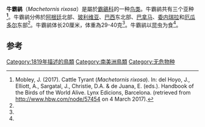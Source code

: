 {{Speciesbox
| name = 牛霸鹟
| image = Cattle Tyrant - Pantanal - Brazil H8O0107 (16298240983).jpg
| status = LC
| status_system = IUCN3.1
| status_ref = <ref name=IUCN>{{cite iucn|url=https://www.iucnredlist.org/details/22700321/0|title=''Machetornis rixosa''|author=BirdLife International|author-link=BirdLife International|year=2012|access-date=26 November 2013|ref=harv}}</ref>
| parent_authority = [[George_Robert_Gray|G.R. Gray]], 1841
| genus = Machetornis
| species = rixosa
| authority = ([[Louis_Jean_Pierre_Vieillot|Vieillot]], 1819)
| range_map = Machetornis rixosa map.svg
| synonyms = ''Machetornis rixosus'' (Vieillot, 1819)<ref name="ITIS">{{cite web|url=https://www.itis.gov/servlet/SingleRpt/SingleRpt?search_topic=TSN&search_value=560912|title=''Machetornis rixosus''|author=Alan P. Peterson, M.D.|date=|publisher=Integrated Taxonomic Information System|accessdate=22 July 2011|archive-date=2021-03-08|archive-url=https://web.archive.org/web/20210308230434/https://www.itis.gov/servlet/SingleRpt/SingleRpt?search_topic=TSN&search_value=560912|dead-url=no}}</ref>
}}

'''牛霸鹟'''（''Machetornis rixosa''）是屬於[[霸鶲科|霸鶲科]]的一种[[鸟类|鸟类]]。牛霸鹟共有三个亚种'''<ref name="HBW">Mobley, J. (2017). Cattle Tyrant (''Machetornis rixosa''). In: del Hoyo, J., Elliott, A., Sargatal, J., Christie, D.A. & de Juana, E. (eds.). Handbook of the Birds of the World Alive. Lynx Edicions, Barcelona. (retrieved from http://www.hbw.com/node/57454 on 4 March 2017).</ref>'''。牛霸鹟分佈於[[阿根廷|阿根廷]]北部、[[玻利维亚|玻利维亚]]、[[巴西|巴西]]东北部、[[巴拿马|巴拿马]]、[[委内瑞拉|委内瑞拉]]和[[厄瓜多尔|厄瓜多尔]]东部<ref name="HBW" />。牛霸鹟体长20厘米，体重為29-40克<ref name="HBW" />。牛霸鹟以昆虫为食<ref name="HBW" />。

== 参考 ==
{{Reflist}}
{{Taxonbar|from1=Q656000|from2=Q15878984}}
[[Category:1819年描述的鳥類|Category:1819年描述的鳥類]]
[[Category:南美洲鳥類|Category:南美洲鳥類]]
[[Category:无危物种|Category:无危物种]]